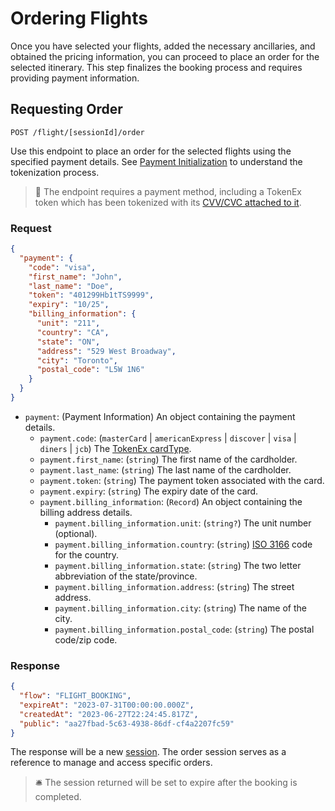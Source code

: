 # Ordering Flights

Once you have selected your flights, added the necessary ancillaries, and obtained the pricing information, you can proceed to place an order for the selected itinerary. This step finalizes the booking process and requires providing payment information.

## Requesting Order

`POST /flight/[sessionId]/order`

Use this endpoint to place an order for the selected flights using the specified payment details. See [Payment Initialization](/versions/v1/payment/initiate) to understand the tokenization process.

> 🧨 The endpoint requires a payment method, including a TokenEx token which has been tokenized with its [CVV/CVC attached to it](https://docs.tokenex.com/docs/pci-w-cvv-configuration).

### Request

```json filename="POST /flight/[sessionId]/order" copy
{
  "payment": {
    "code": "visa",
    "first_name": "John",
    "last_name": "Doe",
    "token": "401299Hb1tTS9999",
    "expiry": "10/25",
    "billing_information": {
      "unit": "211",
      "country": "CA",
      "state": "ON",
      "address": "529 West Broadway",
      "city": "Toronto",
      "postal_code": "L5W 1N6"
    }
  }
}
```

- `payment`: (Payment Information) An object containing the payment details.
  - `payment.code`: (`masterCard` | `americanExpress` | `discover` | `visa` | `diners` | `jcb`) The [TokenEx cardType](https://docs.tokenex.com/docs/events#tokenize).
  - `payment.first_name`: (`string`) The first name of the cardholder.
  - `payment.last_name`: (`string`) The last name of the cardholder.
  - `payment.token`: (`string`) The payment token associated with the card.
  - `payment.expiry`: (`string`) The expiry date of the card.
  - `payment.billing_information`: (`Record`) An object containing the billing address details.
    - `payment.billing_information.unit`: (`string?`) The unit number (optional).
    - `payment.billing_information.country`: (`string`) [ISO 3166](https://en.wikipedia.org/wiki/ISO_3166-2) code for the country.
    - `payment.billing_information.state`: (`string`) The two letter abbreviation of the state/province.
    - `payment.billing_information.address`: (`string`) The street address.
    - `payment.billing_information.city`: (`string`) The name of the city.
    - `payment.billing_information.postal_code`: (`string`) The postal code/zip code.

### Response

```json filename="POST /flight/[sessionId]/order" copy
{
  "flow": "FLIGHT_BOOKING",
  "expireAt": "2023-07-31T00:00:00.000Z",
  "createdAt": "2023-06-27T22:24:45.817Z",
  "public": "aa27fbad-5c63-4938-86df-cf4a2207fc59"
}
```

The response will be a new [session](/versions/v1/session#session-object). The order session serves as a reference to manage and access specific orders.

> 🛎 The session returned will be set to expire after the booking is completed.
